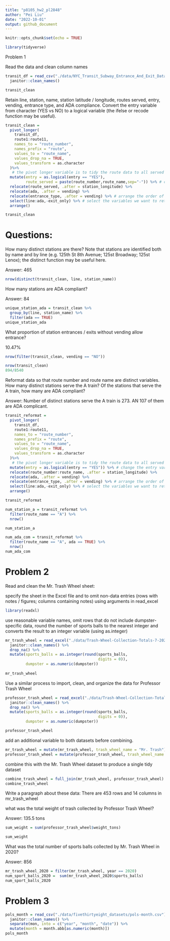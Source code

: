 ```yaml
---
title: "p8105_hw2_pl2848"
author: "Pei Liu"
date: "2022-10-01"
output: github_document
---
```


```r
knitr::opts_chunk$set(echo = TRUE)
```

```r
library(tidyverse)
```

Problem 1

Read the data and clean column names
```r
transit_df = read_csv("./data/NYC_Transit_Subway_Entrance_And_Exit_Data.csv") %>% 
  janitor::clean_names() 

transit_clean

```

Retain line, station, name, station latitude / longitude, routes served, entry, vending, entrance type, and ADA compliance. Convert the entry variable from character (YES vs NO) to a logical variable (the ifelse or recode function may be useful).
```r
transit_clean = 
  pivot_longer(
    transit_df,
    route1:route11,
    names_to = "route_number",
    names_prefix = "route",
    values_to = "route_name",
    values_drop_na = TRUE,
    values_transform = as.character
  )%>% 
   # the pivot longer variable is to tidy the route data to all served routes
  mutate(entry = as.logical(entry == "YES"),
         route_served = paste(route_number,route_name,sep="-")) %>% # change the entry variable from character to a logical variable
  relocate(route_served, .after = station_longitude) %>% 
  relocate(ada, .after = vending) %>% 
  relocate(entrance_type, .after = vending) %>% # arrange the order of specific columns according to the requirement on the website
  select(line:ada,-exit_only) %>% # select the variables we want to retain
  arrange()

transit_clean

```


# Questions:
How many distinct stations are there? Note that stations are identified both by name and by line (e.g. 125th St 8th Avenue; 125st Broadway; 125st Lenox); the distinct function may be useful here.

Answer: 465
```r
nrow(distinct(transit_clean, line, station_name))
```


How many stations are ADA compliant?

Answer: 84
```r
unique_station_ada = transit_clean %>% 
  group_by(line, station_name) %>% 
  filter(ada == TRUE)
unique_station_ada
```


What proportion of station entrances / exits without vending allow entrance?

10.47%

```r
nrow(filter(transit_clean, vending == "NO"))

nrow(transit_clean)
894/8540
```


Reformat data so that route number and route name are distinct variables. How many distinct stations serve the A train? Of the stations that serve the A train, how many are ADA compliant?

Answer: Number of distinct stations serve the A train is 273. AN 107 of them are ADA complicant.

```r
transit_reformat = 
  pivot_longer(
    transit_df,
    route1:route11,
    names_to = "route_number",
    names_prefix = "route",
    values_to = "route_name",
    values_drop_na = TRUE,
    values_transform = as.character
  )%>% 
   # the pivot longer variable is to tidy the route data to all served routes
  mutate(entry = as.logical(entry == "YES")) %>% # change the entry variable from character to a logical variable
  relocate(route_number:route_name, .after = station_longitude) %>% 
  relocate(ada, .after = vending) %>% 
  relocate(entrance_type, .after = vending) %>% # arrange the order of specific columns according to the requirement on the website
  select(line:ada,-exit_only) %>% # select the variables we want to retain
  arrange()

transit_reformat
```
```r
num_station_a = transit_reformat %>% 
  filter(route_name == "A") %>% 
  nrow()

num_station_a

num_ada_com = transit_reformat %>% 
  filter(route_name == "A", ada == TRUE) %>% 
  nrow()
num_ada_com
```


# Problem 2
Read and clean the Mr. Trash Wheel sheet:

specify the sheet in the Excel file and to omit non-data entries (rows with notes / figures; columns containing notes) using arguments in read_excel
```r
library(readxl)
```

use reasonable variable names, omit rows that do not include dumpster-specific data, round the number of sports balls to the nearest integer and converts the result to an integer variable (using as.integer)
```r
mr_trash_wheel = read_excel("./data/Trash-Wheel-Collection-Totals-7-2020-2.xlsx", "Mr. Trash Wheel", skip = 1, range = cell_cols("A:N")) %>% 
  janitor::clean_names() %>% 
  drop_na() %>% 
  mutate(sports_balls = as.integer(round(sports_balls,
                                         digits = 0)),
         dumpster = as.numeric(dumpster))
         
mr_trash_wheel
```
Use a similar process to import, clean, and organize the data for Professor Trash Wheel
```r
professor_trash_wheel = read_excel("./data/Trash-Wheel-Collection-Totals-7-2020-2.xlsx", "Professor Trash Wheel", skip = 1, range = cell_cols("A:N")) %>% 
  janitor::clean_names() %>% 
  drop_na() %>% 
  mutate(sports_balls = as.integer(round(sports_balls,
                                         digits = 0)),
         dumpster = as.numeric(dumpster))

professor_trash_wheel
```
add an additional variable to both datasets before combining.
```r
mr_trash_wheel = mutate(mr_trash_wheel, trash_wheel_name = "Mr. Trash")
professor_trash_wheel = mutate(professor_trash_wheel, trash_wheel_name = "Professor")
```

combine this with the Mr. Trash Wheel dataset to produce a single tidy dataset
```r
combine_trash_wheel = full_join(mr_trash_wheel, professor_trash_wheel)
combine_trash_wheel
```

Write a paragraph about these data:
There are 453 rows and 14 columns in mr_trash_wheel




what was the total weight of trash collected by Professor Trash Wheel?

Answer: 135.5 tons
```r
sum_weight = sum(professor_trash_wheel$weight_tons)

sum_weight
```

What was the total number of sports balls collected by Mr. Trash Wheel in 2020?

Answer: 856

```r
mr_trash_wheel_2020 = filter(mr_trash_wheel, year == 2020)
num_sport_balls_2020 =  sum(mr_trash_wheel_2020$sports_balls)
num_sport_balls_2020
```

# Problem 3
```r
pols_month = read_csv("./data/fivethirtyeight_datasets/pols-month.csv") %>% 
  janitor::clean_names() %>%
  separate(mon, into = c("year", "month", "date")) %>% 
  mutate(month = month.abb[as.numeric(month)])
pols_month
```

